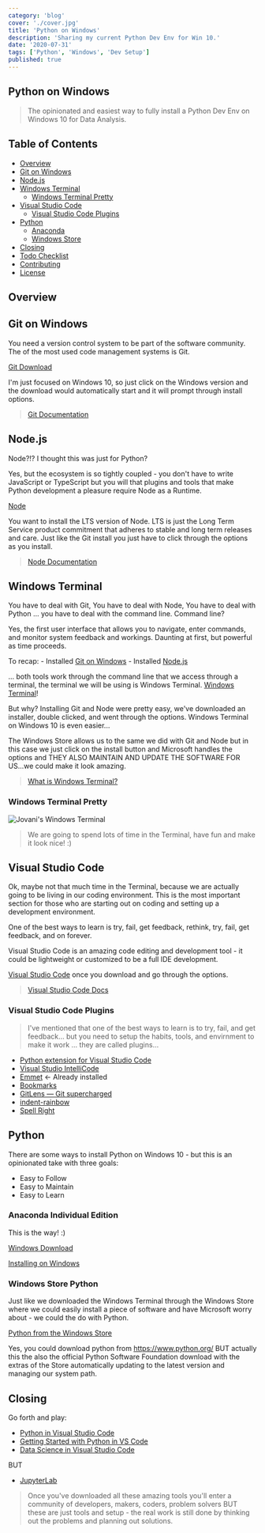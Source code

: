 ```yaml
---
category: 'blog'
cover: './cover.jpg'
title: 'Python on Windows'
description: 'Sharing my current Python Dev Env for Win 10.'
date: '2020-07-31'
tags: ['Python', 'Windows', 'Dev Setup']
published: true
---
```


## Python on Windows

> The opinionated and easiest way to fully install a Python Dev Env on Windows 10 for Data Analysis.

## Table of Contents

- [Overview](#Overview)
- [Git on Windows](#GitOnWindows)
- [Node.js](#Node)
- [Windows Terminal](#WindowsTerminal)
  - [Windows Terminal Pretty](#WindowsTerminalPretty)
- [Visual Studio Code](#VisualStudioCode)
  - [Visual Studio Code Plugins](#VisualStudioCodePlugins)
- [Python](#Python)
  - [Anaconda](#AnacondaIndividualEdition)
  - [Windows Store](#WindowsStorePython)
- [Closing](#Closing)
- [Todo Checklist](#TodoChecklist)
- [Contributing](#Contributing)
- [License](#License)

## Overview

## Git on Windows

You need a version control system to be part of the software community. The of the most used code management systems is Git.

[Git Download](https://git-scm.com/downloads)

I'm just focused on Windows 10, so just click on the Windows version and the download would automatically start and it will prompt through install options.

> [Git Documentation](https://git-scm.com/doc)

## Node.js

Node?!? I thought this was just for Python?

Yes, but the ecosystem is so tightly coupled - you don't have to write JavaScript or TypeScript but you will that plugins and tools that make Python development a pleasure require Node as a Runtime.

[Node](https://nodejs.org/en/)

You want to install the LTS version of Node. LTS is just the Long Term Service product commitment that adheres to stable and long term releases and care. Just like the Git install you just have to click through the options as you install.

> [Node Documentation](https://nodejs.org/en/docs/)

## Windows Terminal

You have to deal with Git, You have to deal with Node, You have to deal with Python ... you have to deal with the command line. Command line?

Yes, the first user interface that allows you to navigate, enter commands, and monitor system feedback and workings. Daunting at first, but powerful as time proceeds.

To recap: - Installed [Git on Windows](#GitOnWindows) - Installed [Node.js](#Node)

... both tools work through the command line that we access through a terminal, the terminal we will be using is Windows Terminal. [Windows Terminal](https://www.microsoft.com/en-us/p/windows-terminal/9n0dx20hk701?activetab=pivot:overviewtab)!

But why? Installing Git and Node were pretty easy, we've downloaded an installer, double clicked, and went through the options. Windows Terminal on Windows 10 is even easier...

The Windows Store allows us to the same we did with Git and Node but in this case we just click on the install button and Microsoft handles the options and THEY ALSO MAINTAIN AND UPDATE THE SOFTWARE FOR US...we could make it look amazing.

> [What is Windows Terminal?](https://docs.microsoft.com/en-us/windows/terminal/)

### Windows Terminal Pretty

![Jovani's Windows Terminal](images/WindowsTerminal.png)

> We are going to spend lots of time in the Terminal, have fun and make it look nice! :)

## Visual Studio Code

Ok, maybe not that much time in the Terminal, because we are actually going to be living in our coding environment. This is the most important section for those who are starting out on coding and setting up a development environment.

One of the best ways to learn is try, fail, get feedback, rethink, try, fail, get feedback, and on forever.

Visual Studio Code is an amazing code editing and development tool - it could be lightweight or customized to be a full IDE development.

[Visual Studio Code](https://code.visualstudio.com/Download) once you download and go through the options.

> [Visual Studio Code Docs](https://code.visualstudio.com/docs)

### Visual Studio Code Plugins

> I've mentioned that one of the best ways to learn is to try, fail, and get feedback... but you need to setup the habits, tools, and envirnment to make it work ... they are called plugins...

- [Python extension for Visual Studio Code](https://marketplace.visualstudio.com/items?itemName=ms-python.python)
- [Visual Studio IntelliCode](https://marketplace.visualstudio.com/items?itemName=VisualStudioExptTeam.vscodeintellicode)
- [Emmet](https://docs.emmet.io/) <- Already installed
- [Bookmarks](https://marketplace.visualstudio.com/items?itemName=alefragnani.Bookmarks)
- [GitLens — Git supercharged](https://marketplace.visualstudio.com/items?itemName=eamodio.gitlens)
- [indent-rainbow](https://marketplace.visualstudio.com/items?itemName=oderwat.indent-rainbow)
- [Spell Right](https://marketplace.visualstudio.com/items?itemName=ban.spellright)

## Python

There are some ways to install Python on Windows 10 - but this is an opinionated take with three goals:

- Easy to Follow
- Easy to Maintain
- Easy to Learn

### Anaconda Individual Edition

This is the way! :)

[Windows Download](https://www.anaconda.com/products/individual#windows)

[Installing on Windows](https://docs.anaconda.com/anaconda/install/windows/)

### Windows Store Python

Just like we downloaded the Windows Terminal through the Windows Store where we could easily install a piece of software and have Microsoft worry about - we could the do with Python.

[Python from the Windows Store](https://www.microsoft.com/en-us/p/python-38/9mssztt1n39l?activetab=pivot:overviewtab)

Yes, you could download python from https://www.python.org/ BUT actually this the also the official Python Software Foundation download with the extras of the Store automatically updating to the latest version and managing our system path.

## Closing

Go forth and play:

- [Python in Visual Studio Code](https://code.visualstudio.com/docs/languages/python)
- [Getting Started with Python in VS Code](https://code.visualstudio.com/docs/python/python-tutorial)
- [Data Science in Visual Studio Code](https://code.visualstudio.com/docs/python/data-science-tutorial)

BUT

- [JupyterLab](https://jupyterlab.readthedocs.io/en/stable/getting_started/overview.html)

> Once you've downloaded all these amazing tools you'll enter a community of developers, makers, coders, problem solvers BUT these are just tools and setup - the real work is still done by thinking out the problems and planning out solutions.
